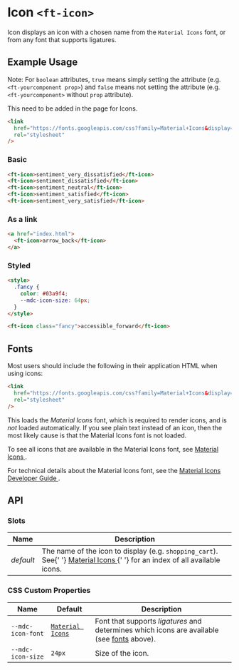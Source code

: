 
<Meta title="Ruhil UI/Component/Icon/Doc" />

<style>{`

`}</style>

# Icon `<ft-icon>`

Icon displays an icon with a chosen name from the `Material Icons` font, or from any font that supports ligatures.

## Example Usage

Note: For `boolean` attributes, `true` means simply setting the attribute (e.g. `<ft-yourcomponent prop>`) and `false` means not setting the attribute (e.g. `<ft-yourcomponent>` without `prop` attribute).

This need to be added in the page for Icons.

```html
<link
  href="https://fonts.googleapis.com/css?family=Material+Icons&display=block"
  rel="stylesheet"
/>
```

### Basic

<Canvas withToolbar>
  <Story id="ruhil-ui-component-icon--icon" height="50px" />
</Canvas>

```html
<ft-icon>sentiment_very_dissatisfied</ft-icon>
<ft-icon>sentiment_dissatisfied</ft-icon>
<ft-icon>sentiment_neutral</ft-icon>
<ft-icon>sentiment_satisfied</ft-icon>
<ft-icon>sentiment_very_satisfied</ft-icon>
```

### As a link

```html
<a href="index.html">
  <ft-icon>arrow_back</ft-icon>
</a>
```

### Styled

```html
<style>
  .fancy {
    color: #03a9f4;
    --mdc-icon-size: 64px;
  }
</style>

<ft-icon class="fancy">accessible_forward</ft-icon>
```

## Fonts

Most users should include the following in their application HTML when using icons:

```html
<link
  href="https://fonts.googleapis.com/css?family=Material+Icons&display=block"
  rel="stylesheet"
/>
```

<p>
  This loads the <em>Material Icons</em> font, which is required to render
  icons, and is
  <em>not</em> loaded automatically. If you see plain text instead of an icon, then
  the most likely cause is that the Material Icons font is not loaded.
</p>

<p>
  To see all icons that are available in the Material Icons font, see
  <a href="https://material.io/resources/icons/" rel="nofollow">
    Material Icons
  </a>.
</p>

<p>
  For technical details about the Material Icons font, see the
  <a href="https://google.github.io/material-design-icons/" rel="nofollow">
    Material Icons Developer Guide
  </a>.
</p>

## API

### Slots

<table>
  <thead>
    <tr>
      <th>Name</th>
      <th>Description</th>
    </tr>
  </thead>
  <tbody>
    <tr>
      <td>
        <em>default</em>
      </td>
      <td>
        The name of the icon to display (e.g. <code>shopping_cart</code>). See{' '}
        <a href="https://material.io/resources/icons/" rel="nofollow">
          Material Icons
        </a>{' '}
        for an index of all available icons.
      </td>
    </tr>
  </tbody>
</table>

### CSS Custom Properties

<table>
  <thead>
    <tr>
      <th>Name</th>
      <th>Default</th>
      <th>Description</th>
    </tr>
  </thead>
  <tbody>
    <tr>
      <td>
        <code>--mdc-icon-font</code>
      </td>
      <td>
        <a href="https://material.io/resources/icons/" rel="nofollow">
          <code>Material Icons</code>
        </a>
      </td>
      <td>
        Font that supports <em>ligatures</em> and determines which icons are
        available (see <a href="#fonts">fonts</a> above).
      </td>
    </tr>
    <tr>
      <td>
        <code>--mdc-icon-size</code>
      </td>
      <td>
        <code>24px</code>
      </td>
      <td>Size of the icon.</td>
    </tr>
  </tbody>
</table>

